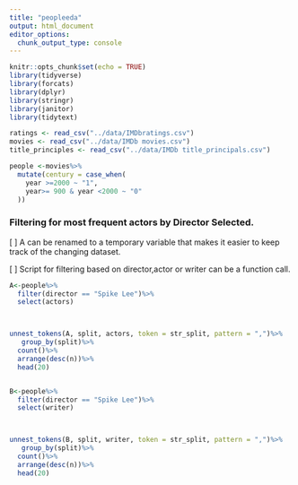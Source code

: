 ```yaml
---
title: "peopleeda"
output: html_document
editor_options: 
  chunk_output_type: console
---
```


```r
knitr::opts_chunk$set(echo = TRUE)
library(tidyverse)
library(forcats)
library(dplyr)
library(stringr)
library(janitor)
library(tidytext)
```


```r
ratings <- read_csv("../data/IMDbratings.csv")
movies <- read_csv("../data/IMDb movies.csv")
title_principles <- read_csv("../data/IMDb title_principals.csv")
```

```r
people <-movies%>%
  mutate(century = case_when(
    year >=2000 ~ "1",
    year>= 900 & year <2000 ~ "0"
  ))  


```

 
### Filtering for most frequent actors by Director Selected.

[ ] A can be renamed to a temporary variable that makes it easier to keep track of the changing dataset. 

[ ] Script for filtering based on director,actor or writer can be a function call. 
```r
A<-people%>%
  filter(director == "Spike Lee")%>%
  select(actors)



unnest_tokens(A, split, actors, token = str_split, pattern = ",")%>%
   group_by(split)%>%
  count()%>%
  arrange(desc(n))%>%
  head(20)


B<-people%>%
  filter(director == "Spike Lee")%>%
  select(writer)



unnest_tokens(B, split, writer, token = str_split, pattern = ",")%>%
   group_by(split)%>%
  count()%>%
  arrange(desc(n))%>%
  head(20)

```

